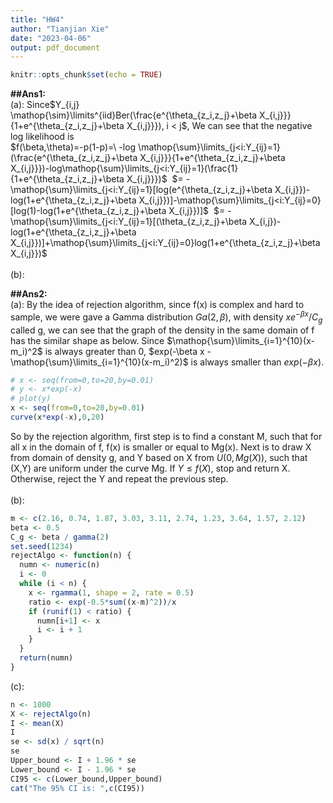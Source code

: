 ```yaml
---
title: "HW4"
author: "Tianjian Xie"
date: "2023-04-06"
output: pdf_document
---
```


```r
knitr::opts_chunk$set(echo = TRUE)
```

**##Ans1:**\
(a): Since$Y_{i,j} \mathop{\sim}\limits^{iid}Ber(\frac{e^{\theta_{z_i,z_j}+\beta X_{i,j}}}{1+e^{\theta_{z_i,z_j}+\beta X_{i,j}}}), i < j$, We can see that the negative log likelihood is\
$f(\beta,\theta)=-p(1-p)=\ -log \mathop{\sum}\limits_{j<i:Y_{ij}=1}(\frac{e^{\theta_{z_i,z_j}+\beta X_{i,j}}}{1+e^{\theta_{z_i,z_j}+\beta X_{i,j}}})-log\mathop{\sum}\limits_{j<i:Y_{ij}=1}(\frac{1}{1+e^{\theta_{z_i,z_j}+\beta X_{i,j}}})$  $= -\mathop{\sum}\limits_{j<i:Y_{ij}=1}[log(e^{\theta_{z_i,z_j}+\beta X_{i,j}})-log(1+e^{\theta_{z_i,z_j}+\beta X_{i,j}})]-\mathop{\sum}\limits_{j<i:Y_{ij}=0}[log(1)-log(1+e^{\theta_{z_i,z_j}+\beta X_{i,j}})]$  $= -\mathop{\sum}\limits_{j<i:Y_{ij}=1}[(\theta_{z_i,z_j}+\beta X_{i,j})-log(1+e^{\theta_{z_i,z_j}+\beta X_{i,j}})]+\mathop{\sum}\limits_{j<i:Y_{ij}=0}log(1+e^{\theta_{z_i,z_j}+\beta X_{i,j}})$\
\
(b):

**##Ans2:**\
(a): By the idea of rejection algorithm, since f(x) is complex and hard to sample, we were gave a Gamma distribution $Ga(2,\beta)$, with density $xe^{-\beta x}/C_g$ called g, we can see that the graph of the density in the same domain of f has the similar shape as below. Since $\mathop{\sum}\limits_{i=1}^{10}(x-m_i)^2$ is always greater than 0, $exp(-\beta x - \mathop{\sum}\limits_{i=1}^{10}(x-m_i)^2)$ is always smaller than $exp(-\beta x)$.
```r
# x <- seq(from=0,to=20,by=0.01)
# y <- x*exp(-x)
# plot(y)
x <- seq(from=0,to=20,by=0.01)
curve(x*exp(-x),0,20)
``` 
So by the rejection algorithm, first step is to find a constant M, such that for all x in the domain of f, f(x) is smaller or equal to Mg(x). Next is to draw X from domain of density g, and Y based on X from $U(0,Mg(X))$, such that (X,Y) are uniform under the curve Mg. If $Y \leq f(X)$, stop and return X. Otherwise, reject the Y and repeat the previous step. \
\
(b):
```r
m <- c(2.16, 0.74, 1.87, 3.03, 3.11, 2.74, 1.23, 3.64, 1.57, 2.12)
beta <- 0.5
C_g <- beta / gamma(2)
set.seed(1234)
rejectAlgo <- function(n) {
  numn <- numeric(n)
  i <- 0
  while (i < n) {
    x <- rgamma(1, shape = 2, rate = 0.5)
    ratio <- exp(-0.5*sum((x-m)^2))/x
    if (runif(1) < ratio) {
      numn[i+1] <- x
      i <- i + 1
    }
  }
  return(numn)
}
```

(c):
```r
n <- 1000
X <- rejectAlgo(n)
I <- mean(X)
I
se <- sd(x) / sqrt(n)
se
Upper_bound <- I + 1.96 * se
Lower_bound <- I - 1.96 * se
CI95 <- c(Lower_bound,Upper_bound)
cat("The 95% CI is: ",c(CI95))
```
